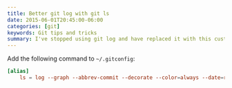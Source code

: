 ```yaml
---
title: Better git log with git ls
date: 2015-06-01T20:45:00-06:00
categories: [git]
keywords: Git tips and tricks
summary: I've stopped using git log and have replaced it with this custom command ...
---
```


Add the following command to `~/.gitconfig`:

```toml
[alias]
    ls = log --graph --abbrev-commit --decorate --color=always --date=relative --format=format:'%C(bold blue)%h%C(reset) - %C(bold green)(%ar)%C(reset) %C(white)%s%C(reset) - %C(dim red)%an%C(reset)%C(bold yellow)%d%C(reset)' --all
```
